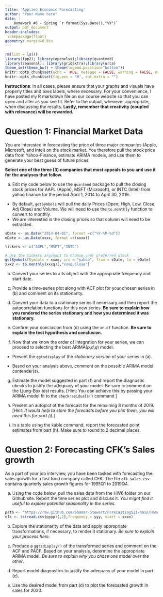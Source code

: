 ```yaml
---
title: 'Applied Economic Forecasting'
author: "Your Name here"
date: |
    Homework #6 - Spring `r format(Sys.Date(),"%Y")` 
output: pdf_document
header-includes:
 \usepackage{float}
geometry: margin=0.8in
---
```


```r

rm(list = ls())
library(fpp2); library(openxlsx);library(quantmod)
library(seasonal); library(gridExtra);library(urca)
theme_set(theme_bw() + theme(legend.position="bottom"))
knitr::opts_chunk$set(echo = TRUE, message = FALSE, warning = FALSE, eval = FALSE)
knitr::opts_chunk$set(fig.pos = "H", out.extra = "") 
```

**Instructions**: In all cases, please ensure that your graphs and visuals have properly titles and axes labels, where necessary. For your convenience, I have posted my R markdown file on our course website so that you can open and alter as you see fit. Refer to the output, whenever appropriate, when discussing the results. **Lastly, remember that creativity (coupled with relevance) will be rewarded.**

# Question 1: Financial Market Data

You are interested in forecasting the price of three major companies (Apple, Microsoft, and Intel) on the stock market. You therefore pull the stock price data from Yahoo-Finance, estimate ARIMA models, and use them to generate your best guess of future prices. 

**Select one of the three (3) companies that most appeals to you and use it for the analyses that follow.**

(a) Edit my code below to use the `quantmod` package to pull the closing stock prices for AAPL (Apple), MSFT (Microsoft), or INTC (Intel) from yahoo finance for the period April 1, 2014 to April 30, 2019.
- By default, `getSymbols` will pull the daily Prices (Open, High, Low, Close, Adj Close) and Volume. We will need to use the `to.monthly` function to convert to monthly.
- We are interested in the closing prices so that column will need to be extracted.

```r
sDate <- as.Date("2014-04-01", format =c("%Y-%M-%d"))
eDate <- as.Date(xxxx, format =c(xxxx))

tickers <- c("AAPL","MSFT","INTC") 

# Use the tickers argument to choose your preferred stock
getSymbols(Symbols = xxxq, src = "yahoo", from = sDate, to = eDate)
xxx2 <- to.monthly(xxxq)[,"xxxq.Close"]
```

(b) Convert your series to a ts object with the appropriate frequency and start date.

(c) Provide a time-series plot along with ACF plot for your chosen series in (b) and comment on its stationarity. 

(d) Convert your data to a stationary series if necessary and then report the autocorrelation functions for this new series. **Be sure to explain how you rendered the series stationary and how you determined it was stationary.**


(e) Confirm your conclusion from (d) using the `ur.df` function. **Be sure to explain the test hypothesis and conclusion.** 


(f) Now that we know the order of integration for your series, we can proceed to selecting the best ARIMA(*p*,*d*,*q*) model. 

- Present the `ggtsdisplay` of the *stationary version* of your series in (a).

- Based on your analysis above, comment on the possible ARIMA model contender(s). 


(g) Estimate the model suggested in part (f) and report the diagnostic checks to justify the adequacy of your model. Be sure to comment on the Ljung-Box test results.
[Hint: You can achieve this by passing your ARIMA model fit to the `checkresiduals()` command.]


(h) Present an autoplot of the forecast for the remaining 8 months of 2019. [*Hint: It would help to store the forecasts before you plot them, you will need this for part (i).*]

(i) In a table using the kable command, report the forecasted point estimates from part (h). Make sure to round to 2 decimal places.


\newpage
# Question 2: Forecasting CFK's Sales growth 

As a part of your job interview, you have been tasked with forecasting the sales growth for a fast food company called CFK. The file `cfk_sales.csv` contains quarterly sales growth figures for 1995Q1 to 2019Q4.

(a) Using the code below, pull the sales data from the HW6 folder on our Github site. Report the time series plot and discuss it.
*You might find it useful to explore potential seasonality in the series.*
```r
path <- "https://raw.github.com/Shamar-Stewart/ForecastingS21/main/Homework/HW6/"
cfk <- ts(read.csv(pppp)[,2],frequency = yyy, start = xxxx)
```

(b) Explore the stationarity of the data and apply appropriate transformations, if necessary, to render it stationary. *Be sure to explain your process here.*

(c) Produce a `ggtsdisplay()` of the transformed series and comment on the ACF and PACF. Based on your analysis, determine the appropriate ARIMA model. *Be sure to explain why you chose one model over the other*.

(d) Report model diagnostics to justify the adequacy of your model in part (c).

(e) Use the desired model from part (d) to plot the forecasted growth in sales for 2020. 



